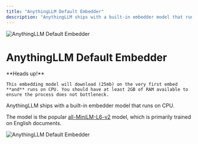 ```yaml
---
title: "AnythingLLM Default Embedder"
description: "AnythingLLM ships with a built-in embedder model that runs on CPU"
---
```



<Image
  src="/images/anythingllm-setup/embedder-configuration/local/built-in/header-image.png"
  height={1080}
  width={1920}
  quality={100}
  alt="AnythingLLM Default Embedder"
/>

# AnythingLLM Default Embedder

<Callout type="warning" emoji="️⚠️">
  **Heads up!**

    This embedding model will download (25mb) on the very first embed **and** runs on CPU. You should have at least 2GB of RAM available to ensure the process does not bottleneck.

</Callout>

AnythingLLM ships with a built-in embedder model that runs on CPU.

The model is the popular [all-MiniLM-L6-v2](https://huggingface.co/sentence-transformers/all-MiniLM-L6-v2) model, which is primarily trained on English documents.

<Image
  src="/images/anythingllm-setup/embedder-configuration/local/built-in/default-embedder.png"
  height={1080}
  width={1920}
  quality={100}
  alt="AnythingLLM Default Embedder"
/>
